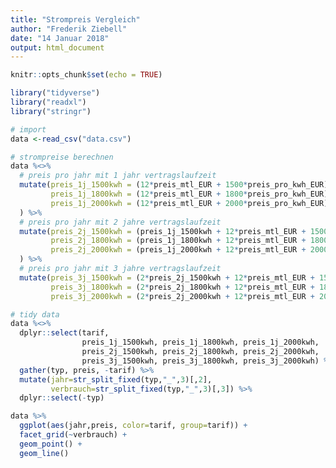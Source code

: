 ```yaml
---
title: "Strompreis Vergleich"
author: "Frederik Ziebell"
date: "14 Januar 2018"
output: html_document
---
```


```r
knitr::opts_chunk$set(echo = TRUE)
```

<!-- ============================================
Packages
============================================= -->
```r
library("tidyverse")
library("readxl")
library("stringr")
```

<!-- ============================================
Data import and processing
============================================= -->
```r
# import
data <-read_csv("data.csv")

# strompreise berechnen 
data %<>%
  # preis pro jahr mit 1 jahr vertragslaufzeit
  mutate(preis_1j_1500kwh = (12*preis_mtl_EUR + 1500*preis_pro_kwh_EUR)*(1-erstjahrbonus_prozent/100)-einmal_bonus_EUR,
         preis_1j_1800kwh = (12*preis_mtl_EUR + 1800*preis_pro_kwh_EUR)*(1-erstjahrbonus_prozent/100)-einmal_bonus_EUR,
         preis_1j_2000kwh = (12*preis_mtl_EUR + 2000*preis_pro_kwh_EUR)*(1-erstjahrbonus_prozent/100)-einmal_bonus_EUR
  ) %>%
  # preis pro jahr mit 2 jahre vertragslaufzeit
  mutate(preis_2j_1500kwh = (preis_1j_1500kwh + 12*preis_mtl_EUR + 1500*preis_pro_kwh_EUR)/2,
         preis_2j_1800kwh = (preis_1j_1800kwh + 12*preis_mtl_EUR + 1800*preis_pro_kwh_EUR)/2,
         preis_2j_2000kwh = (preis_1j_2000kwh + 12*preis_mtl_EUR + 2000*preis_pro_kwh_EUR)/2
  ) %>%
  # preis pro jahr mit 3 jahre vertragslaufzeit
  mutate(preis_3j_1500kwh = (2*preis_2j_1500kwh + 12*preis_mtl_EUR + 1500*preis_pro_kwh_EUR)/3,
         preis_3j_1800kwh = (2*preis_2j_1800kwh + 12*preis_mtl_EUR + 1800*preis_pro_kwh_EUR)/3,
         preis_3j_2000kwh = (2*preis_2j_2000kwh + 12*preis_mtl_EUR + 2000*preis_pro_kwh_EUR)/3)

# tidy data
data %<>%
  dplyr::select(tarif, 
                preis_1j_1500kwh, preis_1j_1800kwh, preis_1j_2000kwh, 
                preis_2j_1500kwh, preis_2j_1800kwh, preis_2j_2000kwh,
                preis_3j_1500kwh, preis_3j_1800kwh, preis_3j_2000kwh) %>%
  gather(typ, preis, -tarif) %>%
  mutate(jahr=str_split_fixed(typ,"_",3)[,2],
         verbrauch=str_split_fixed(typ,"_",3)[,3]) %>%
  dplyr::select(-typ)
```

<!-- ============================================
Visualisierung
============================================= -->
```r
data %>%
  ggplot(aes(jahr,preis, color=tarif, group=tarif)) +
  facet_grid(~verbrauch) +
  geom_point() +
  geom_line()
```

